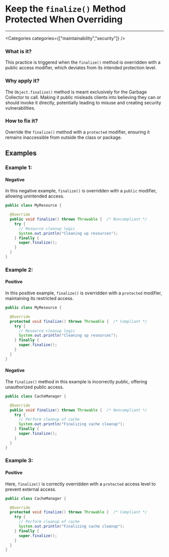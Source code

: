 

# Keep the `finalize()` Method Protected When Overriding

<Severity severity={SeverityLevels.CRITICAL} />

---

<Categories categories={["maintainability","security"]} />

### What is it?
This practice is triggered when the `finalize()` method is overridden with a public access modifier, which deviates from its intended protection level.

### Why apply it?
The `Object.finalize()` method is meant exclusively for the Garbage Collector to call. Making it public misleads clients into believing they can or should invoke it directly, potentially leading to misuse and creating security vulnerabilities.

### How to fix it?
Override the `finalize()` method with a `protected` modifier, ensuring it remains inaccessible from outside the class or package.

## Examples

### Example 1:

<!-- #example -->

#### Negative

<!-- #example_negative_description -->
In this negative example, `finalize()` is overridden with a `public` modifier, allowing unintended access.

<!-- #example_negative_code -->
```java
public class MyResource {

  @Override
  public void finalize() throws Throwable {  /* Noncompliant */
    try {
      // Resource cleanup logic
      System.out.println("Cleaning up resources");
    } finally {
      super.finalize();
    }
  }
}
```

### Example 2:

<!-- #example -->

#### Positive

<!-- #example_positive_description -->
In this positive example, `finalize()` is overridden with a `protected` modifier, maintaining its restricted access.

<!-- #example_positive_code -->
```java
public class MyResource {

  @Override
  protected void finalize() throws Throwable {  /* Compliant */
    try {
      // Resource cleanup logic
      System.out.println("Cleaning up resources");
    } finally {
      super.finalize();
    }
  }
}
```

#### Negative

<!-- #example_negative_description -->
The `finalize()` method in this example is incorrectly public, offering unauthorized public access.

<!-- #example_negative_code -->
```java
public class CacheManager {

  @Override
  public void finalize() throws Throwable {  /* Noncompliant */
    try {
      // Perform cleanup of cache
      System.out.println("Finalizing cache cleanup");
    } finally {
      super.finalize();
    }
  }
}
```

### Example 3:

<!-- #example -->

#### Positive

<!-- #example_positive_description -->
Here, `finalize()` is correctly overridden with a `protected` access level to prevent external access.

<!-- #example_positive_code -->
```java
public class CacheManager {

  @Override
  protected void finalize() throws Throwable {  /* Compliant */
    try {
      // Perform cleanup of cache
      System.out.println("Finalizing cache cleanup");
    } finally {
      super.finalize();
    }
  }
}
```